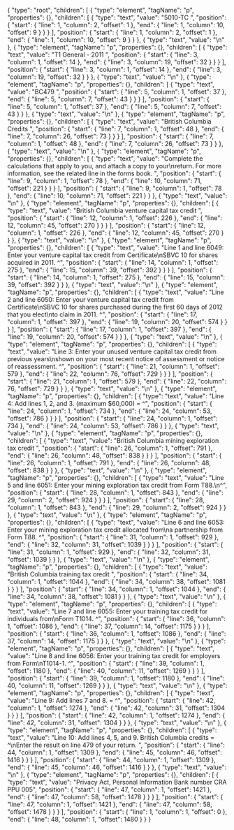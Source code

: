 {
  "type": "root",
  "children": [
    {
      "type": "element",
      "tagName": "p",
      "properties": {},
      "children": [
        {
          "type": "text",
          "value": "5010-TC ",
          "position": {
            "start": {
              "line": 1,
              "column": 2,
              "offset": 1
            },
            "end": {
              "line": 1,
              "column": 10,
              "offset": 9
            }
          }
        }
      ],
      "position": {
        "start": {
          "line": 1,
          "column": 2,
          "offset": 1
        },
        "end": {
          "line": 1,
          "column": 10,
          "offset": 9
        }
      }
    },
    {
      "type": "text",
      "value": "\n"
    },
    {
      "type": "element",
      "tagName": "p",
      "properties": {},
      "children": [
        {
          "type": "text",
          "value": "T1 General - 2011 ",
          "position": {
            "start": {
              "line": 3,
              "column": 1,
              "offset": 14
            },
            "end": {
              "line": 3,
              "column": 19,
              "offset": 32
            }
          }
        }
      ],
      "position": {
        "start": {
          "line": 3,
          "column": 1,
          "offset": 14
        },
        "end": {
          "line": 3,
          "column": 19,
          "offset": 32
        }
      }
    },
    {
      "type": "text",
      "value": "\n"
    },
    {
      "type": "element",
      "tagName": "p",
      "properties": {},
      "children": [
        {
          "type": "text",
          "value": "BC479 ",
          "position": {
            "start": {
              "line": 5,
              "column": 1,
              "offset": 37
            },
            "end": {
              "line": 5,
              "column": 7,
              "offset": 43
            }
          }
        }
      ],
      "position": {
        "start": {
          "line": 5,
          "column": 1,
          "offset": 37
        },
        "end": {
          "line": 5,
          "column": 7,
          "offset": 43
        }
      }
    },
    {
      "type": "text",
      "value": "\n"
    },
    {
      "type": "element",
      "tagName": "p",
      "properties": {},
      "children": [
        {
          "type": "text",
          "value": "British Columbia Credits ",
          "position": {
            "start": {
              "line": 7,
              "column": 1,
              "offset": 48
            },
            "end": {
              "line": 7,
              "column": 26,
              "offset": 73
            }
          }
        }
      ],
      "position": {
        "start": {
          "line": 7,
          "column": 1,
          "offset": 48
        },
        "end": {
          "line": 7,
          "column": 26,
          "offset": 73
        }
      }
    },
    {
      "type": "text",
      "value": "\n"
    },
    {
      "type": "element",
      "tagName": "p",
      "properties": {},
      "children": [
        {
          "type": "text",
          "value": "Complete the calculations that apply to you, and attach a copy to your\nreturn. For more information, see the related line in the forms book. ",
          "position": {
            "start": {
              "line": 9,
              "column": 1,
              "offset": 78
            },
            "end": {
              "line": 10,
              "column": 71,
              "offset": 221
            }
          }
        }
      ],
      "position": {
        "start": {
          "line": 9,
          "column": 1,
          "offset": 78
        },
        "end": {
          "line": 10,
          "column": 71,
          "offset": 221
        }
      }
    },
    {
      "type": "text",
      "value": "\n"
    },
    {
      "type": "element",
      "tagName": "p",
      "properties": {},
      "children": [
        {
          "type": "text",
          "value": "British Columbia venture capital tax credit ",
          "position": {
            "start": {
              "line": 12,
              "column": 1,
              "offset": 226
            },
            "end": {
              "line": 12,
              "column": 45,
              "offset": 270
            }
          }
        }
      ],
      "position": {
        "start": {
          "line": 12,
          "column": 1,
          "offset": 226
        },
        "end": {
          "line": 12,
          "column": 45,
          "offset": 270
        }
      }
    },
    {
      "type": "text",
      "value": "\n"
    },
    {
      "type": "element",
      "tagName": "p",
      "properties": {},
      "children": [
        {
          "type": "text",
          "value": "Line 1 and line 6049: Enter your venture capital tax credit from Certificate\nSBVC 10 for shares acquired in 2011. ^",
          "position": {
            "start": {
              "line": 14,
              "column": 1,
              "offset": 275
            },
            "end": {
              "line": 15,
              "column": 39,
              "offset": 392
            }
          }
        }
      ],
      "position": {
        "start": {
          "line": 14,
          "column": 1,
          "offset": 275
        },
        "end": {
          "line": 15,
          "column": 39,
          "offset": 392
        }
      }
    },
    {
      "type": "text",
      "value": "\n"
    },
    {
      "type": "element",
      "tagName": "p",
      "properties": {},
      "children": [
        {
          "type": "text",
          "value": "Line 2 and line 6050: Enter your venture capital tax credit from Certificate\nSBVC 10 for shares purchased during the first 60 days of 2012 that you elect\nto claim in 2011. ^",
          "position": {
            "start": {
              "line": 17,
              "column": 1,
              "offset": 397
            },
            "end": {
              "line": 19,
              "column": 20,
              "offset": 574
            }
          }
        }
      ],
      "position": {
        "start": {
          "line": 17,
          "column": 1,
          "offset": 397
        },
        "end": {
          "line": 19,
          "column": 20,
          "offset": 574
        }
      }
    },
    {
      "type": "text",
      "value": "\n"
    },
    {
      "type": "element",
      "tagName": "p",
      "properties": {},
      "children": [
        {
          "type": "text",
          "value": "Line 3: Enter your unused venture capital tax credit from previous years\nshown on your most recent notice of assessment or notice of reassessment. ^",
          "position": {
            "start": {
              "line": 21,
              "column": 1,
              "offset": 579
            },
            "end": {
              "line": 22,
              "column": 76,
              "offset": 729
            }
          }
        }
      ],
      "position": {
        "start": {
          "line": 21,
          "column": 1,
          "offset": 579
        },
        "end": {
          "line": 22,
          "column": 76,
          "offset": 729
        }
      }
    },
    {
      "type": "text",
      "value": "\n"
    },
    {
      "type": "element",
      "tagName": "p",
      "properties": {},
      "children": [
        {
          "type": "text",
          "value": "Line 4: Add lines 1, 2, and 3. (maximum $60,000) = ^",
          "position": {
            "start": {
              "line": 24,
              "column": 1,
              "offset": 734
            },
            "end": {
              "line": 24,
              "column": 53,
              "offset": 786
            }
          }
        }
      ],
      "position": {
        "start": {
          "line": 24,
          "column": 1,
          "offset": 734
        },
        "end": {
          "line": 24,
          "column": 53,
          "offset": 786
        }
      }
    },
    {
      "type": "text",
      "value": "\n"
    },
    {
      "type": "element",
      "tagName": "p",
      "properties": {},
      "children": [
        {
          "type": "text",
          "value": "British Columbia mining exploration tax credit ",
          "position": {
            "start": {
              "line": 26,
              "column": 1,
              "offset": 791
            },
            "end": {
              "line": 26,
              "column": 48,
              "offset": 838
            }
          }
        }
      ],
      "position": {
        "start": {
          "line": 26,
          "column": 1,
          "offset": 791
        },
        "end": {
          "line": 26,
          "column": 48,
          "offset": 838
        }
      }
    },
    {
      "type": "text",
      "value": "\n"
    },
    {
      "type": "element",
      "tagName": "p",
      "properties": {},
      "children": [
        {
          "type": "text",
          "value": "Line 5 and line 6051: Enter your mining exploration tax credit from Form T88.\n^",
          "position": {
            "start": {
              "line": 28,
              "column": 1,
              "offset": 843
            },
            "end": {
              "line": 29,
              "column": 2,
              "offset": 924
            }
          }
        }
      ],
      "position": {
        "start": {
          "line": 28,
          "column": 1,
          "offset": 843
        },
        "end": {
          "line": 29,
          "column": 2,
          "offset": 924
        }
      }
    },
    {
      "type": "text",
      "value": "\n"
    },
    {
      "type": "element",
      "tagName": "p",
      "properties": {},
      "children": [
        {
          "type": "text",
          "value": "Line 6 and line 6053: Enter your mining exploration tax credit allocated from\na partnership from Form T88. ^",
          "position": {
            "start": {
              "line": 31,
              "column": 1,
              "offset": 929
            },
            "end": {
              "line": 32,
              "column": 31,
              "offset": 1039
            }
          }
        }
      ],
      "position": {
        "start": {
          "line": 31,
          "column": 1,
          "offset": 929
        },
        "end": {
          "line": 32,
          "column": 31,
          "offset": 1039
        }
      }
    },
    {
      "type": "text",
      "value": "\n"
    },
    {
      "type": "element",
      "tagName": "p",
      "properties": {},
      "children": [
        {
          "type": "text",
          "value": "British Columbia training tax credit ",
          "position": {
            "start": {
              "line": 34,
              "column": 1,
              "offset": 1044
            },
            "end": {
              "line": 34,
              "column": 38,
              "offset": 1081
            }
          }
        }
      ],
      "position": {
        "start": {
          "line": 34,
          "column": 1,
          "offset": 1044
        },
        "end": {
          "line": 34,
          "column": 38,
          "offset": 1081
        }
      }
    },
    {
      "type": "text",
      "value": "\n"
    },
    {
      "type": "element",
      "tagName": "p",
      "properties": {},
      "children": [
        {
          "type": "text",
          "value": "Line 7 and line 6055: Enter your training tax credit for individuals from\nForm T1014. ^",
          "position": {
            "start": {
              "line": 36,
              "column": 1,
              "offset": 1086
            },
            "end": {
              "line": 37,
              "column": 14,
              "offset": 1175
            }
          }
        }
      ],
      "position": {
        "start": {
          "line": 36,
          "column": 1,
          "offset": 1086
        },
        "end": {
          "line": 37,
          "column": 14,
          "offset": 1175
        }
      }
    },
    {
      "type": "text",
      "value": "\n"
    },
    {
      "type": "element",
      "tagName": "p",
      "properties": {},
      "children": [
        {
          "type": "text",
          "value": "Line 8 and line 6056: Enter your training tax credit for employers from Form\nT1014-1. ^",
          "position": {
            "start": {
              "line": 39,
              "column": 1,
              "offset": 1180
            },
            "end": {
              "line": 40,
              "column": 11,
              "offset": 1269
            }
          }
        }
      ],
      "position": {
        "start": {
          "line": 39,
          "column": 1,
          "offset": 1180
        },
        "end": {
          "line": 40,
          "column": 11,
          "offset": 1269
        }
      }
    },
    {
      "type": "text",
      "value": "\n"
    },
    {
      "type": "element",
      "tagName": "p",
      "properties": {},
      "children": [
        {
          "type": "text",
          "value": "Line 9: Add lines 7 and 8. = ^",
          "position": {
            "start": {
              "line": 42,
              "column": 1,
              "offset": 1274
            },
            "end": {
              "line": 42,
              "column": 31,
              "offset": 1304
            }
          }
        }
      ],
      "position": {
        "start": {
          "line": 42,
          "column": 1,
          "offset": 1274
        },
        "end": {
          "line": 42,
          "column": 31,
          "offset": 1304
        }
      }
    },
    {
      "type": "text",
      "value": "\n"
    },
    {
      "type": "element",
      "tagName": "p",
      "properties": {},
      "children": [
        {
          "type": "text",
          "value": "Line 10: Add lines 4, 5, and 9. British Columbia credits = ^\nEnter the result on line 479 of your return. ",
          "position": {
            "start": {
              "line": 44,
              "column": 1,
              "offset": 1309
            },
            "end": {
              "line": 45,
              "column": 46,
              "offset": 1416
            }
          }
        }
      ],
      "position": {
        "start": {
          "line": 44,
          "column": 1,
          "offset": 1309
        },
        "end": {
          "line": 45,
          "column": 46,
          "offset": 1416
        }
      }
    },
    {
      "type": "text",
      "value": "\n"
    },
    {
      "type": "element",
      "tagName": "p",
      "properties": {},
      "children": [
        {
          "type": "text",
          "value": "Privacy Act, Personal Information Bank number CRA PPU 005",
          "position": {
            "start": {
              "line": 47,
              "column": 1,
              "offset": 1421
            },
            "end": {
              "line": 47,
              "column": 58,
              "offset": 1478
            }
          }
        }
      ],
      "position": {
        "start": {
          "line": 47,
          "column": 1,
          "offset": 1421
        },
        "end": {
          "line": 47,
          "column": 58,
          "offset": 1478
        }
      }
    }
  ],
  "position": {
    "start": {
      "line": 1,
      "column": 1,
      "offset": 0
    },
    "end": {
      "line": 48,
      "column": 1,
      "offset": 1480
    }
  }
}
